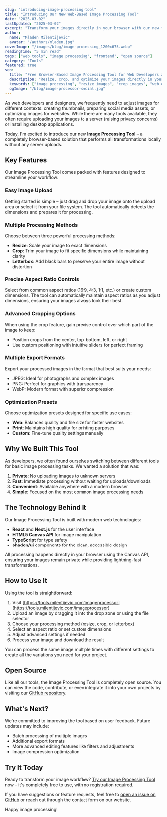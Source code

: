 ```yaml
---
slug: "introducing-image-processing-tool"
title: "Introducing Our New Web-Based Image Processing Tool"
date: "2025-03-02"
lastUpdated: "2025-03-02"
excerpt: "Transform your images directly in your browser with our new free tool that lets you resize, crop, and optimize images without any server uploads."
author:
  name: "Mladen Milentijevic"
  avatar: "/authors/mladen.jpg"
coverImage: "/images/blog/image-processing_1200x675.webp"
readingTime: "5 min read"
tags: ["web tools", "image processing", "frontend", "open source"]
category: "Tools"
featured: true
seo:
  title: "Free Browser-Based Image Processing Tool for Web Developers and Designers"
  description: "Resize, crop, and optimize your images directly in your browser with our free tool that respects your privacy by keeping all processing client-side."
  keywords: ["image processing", "resize images", "crop images", "web development tools", "client-side processing"]
  ogImage: "/blog/image-processor-social.jpg"
---
```



As web developers and designers, we frequently need to adjust images for different contexts: creating thumbnails, preparing social media assets, or optimizing images for websites. While there are many tools available, they often require uploading your images to a server (raising privacy concerns) or installing desktop applications.

Today, I'm excited to introduce our new **Image Processing Tool** – a completely browser-based solution that performs all transformations locally without any server uploads.

## Key Features

Our Image Processing Tool comes packed with features designed to streamline your workflow:

### Easy Image Upload

Getting started is simple – just drag and drop your image onto the upload area or select it from your file system. The tool automatically detects the dimensions and prepares it for processing.

### Multiple Processing Methods

Choose between three powerful processing methods:

- **Resize**: Scale your image to exact dimensions
- **Crop**: Trim your image to fit specific dimensions while maintaining clarity
- **Letterbox**: Add black bars to preserve your entire image without distortion

### Precise Aspect Ratio Controls

Select from common aspect ratios (16:9, 4:3, 1:1, etc.) or create custom dimensions. The tool can automatically maintain aspect ratios as you adjust dimensions, ensuring your images always look their best.

### Advanced Cropping Options

When using the crop feature, gain precise control over which part of the image to keep:

- Position crops from the center, top, bottom, left, or right
- Use custom positioning with intuitive sliders for perfect framing

### Multiple Export Formats

Export your processed images in the format that best suits your needs:

- JPEG: Ideal for photographs and complex images
- PNG: Perfect for graphics with transparency
- WebP: Modern format with superior compression

### Optimization Presets

Choose optimization presets designed for specific use cases:

- **Web**: Balances quality and file size for faster websites
- **Print**: Maintains high quality for printing purposes
- **Custom**: Fine-tune quality settings manually

## Why We Built This Tool

As developers, we often found ourselves switching between different tools for basic image processing tasks. We wanted a solution that was:

1. **Private**: No uploading images to unknown servers
2. **Fast**: Immediate processing without waiting for uploads/downloads
3. **Convenient**: Available anywhere with a modern browser
4. **Simple**: Focused on the most common image processing needs

## The Technology Behind It

Our Image Processing Tool is built with modern web technologies:

- **React** and **Next.js** for the user interface
- **HTML5 Canvas API** for image manipulation
- **TypeScript** for type safety
- **shadcn/ui** components for the clean, accessible design

All processing happens directly in your browser using the Canvas API, ensuring your images remain private while providing lightning-fast transformations.

## How to Use It

Using the tool is straightforward:

1. Visit [https://tools.milentijevic.com/imageprocessor](https://tools.milentijevic.com/imageprocessor)
2. Upload an image by dragging it into the drop zone or using the file selector
3. Choose your processing method (resize, crop, or letterbox)
4. Select an aspect ratio or set custom dimensions
5. Adjust advanced settings if needed
6. Process your image and download the result

You can process the same image multiple times with different settings to create all the variations you need for your project.

## Open Source

Like all our tools, the Image Processing Tool is completely open source. You can view the code, contribute, or even integrate it into your own projects by visiting our [GitHub repository](https://github.com/mladjom/web-tools).

## What's Next?

We're committed to improving the tool based on user feedback. Future updates may include:

- Batch processing of multiple images
- Additional export formats
- More advanced editing features like filters and adjustments
- Image compression optimization

## Try It Today

Ready to transform your image workflow? [Try our Image Processing Tool](https://tools.milentijevic.com/imageprocessor) now – it's completely free to use, with no registration required.

If you have suggestions or feature requests, feel free to [open an issue on GitHub](https://github.com/mladjom/web-tools/issues) or reach out through the contact form on our website.

Happy image processing!